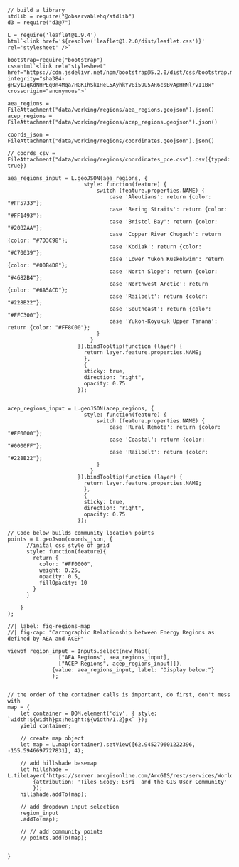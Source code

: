 
```ojs
// build a library
stdlib = require("@observablehq/stdlib")
d3 = require("d3@7")

L = require('leaflet@1.9.4')
html`<link href='${resolve('leaflet@1.2.0/dist/leaflet.css')}' rel='stylesheet' />`

bootstrap=require("bootstrap")
css=html`<link rel="stylesheet" href="https://cdn.jsdelivr.net/npm/bootstrap@5.2.0/dist/css/bootstrap.min.css" integrity="sha384-gH2yIJqKdNHPEq0n4Mqa/HGKIhSkIHeL5AyhkYV8i59U5AR6csBvApHHNl/vI1Bx" crossorigin="anonymous">`
```

```ojs
aea_regions = FileAttachment("data/working/regions/aea_regions.geojson").json()
acep_regions = FileAttachment("data/working/regions/acep_regions.geojson").json()

coords_json = FileAttachment("data/working/regions/coordinates.geojson").json()

// coords_csv = FileAttachment("data/working/regions/coordinates_pce.csv").csv({typed: true})

```

```ojs
aea_regions_input = L.geoJSON(aea_regions, {
                        style: function(feature) {
                            switch (feature.properties.NAME) {
                                case 'Aleutians': return {color: "#FF5733"};
                                case 'Bering Straits': return {color: "#FF1493"};
                                case 'Bristol Bay': return {color: "#20B2AA"};
                                case 'Copper River Chugach': return {color: "#7D3C98"};
                                case 'Kodiak': return {color: "#C70039"};
                                case 'Lower Yukon Kuskokwim': return {color: "#00B4D8"};
                                case 'North Slope': return {color: "#4682B4"};
                                case 'Northwest Arctic': return {color: "#6A5ACD"};
                                case 'Railbelt': return {color: "#228B22"};
                                case 'Southeast': return {color: "#FFC300"};
                                case 'Yukon-Koyukuk Upper Tanana': return {color: "#FF8C00"};
                            }
                          }
                      }).bindTooltip(function (layer) {
                        return layer.feature.properties.NAME;
                        },
                        {
                        sticky: true,
                        direction: "right",
                        opacity: 0.75
                      });


acep_regions_input = L.geoJSON(acep_regions, {
                        style: function(feature) {
                            switch (feature.properties.NAME) {
                                case 'Rural Remote': return {color: "#FF0000"};
                                case 'Coastal': return {color: "#0000FF"};
                                case 'Railbelt': return {color: "#228B22"};
                            }
                          }
                      }).bindTooltip(function (layer) {
                        return layer.feature.properties.NAME;
                        },
                        {
                        sticky: true,
                        direction: "right",
                        opacity: 0.75
                      });

// Code below builds community location points
points = L.geoJson(coords_json, {
      //inital css style of grid
      style: function(feature){
        return {
          color: "#FF0000",
          weight: 0.25,
          opacity: 0.5,
          fillOpacity: 10
        }
      }

    }
);
```

```ojs
//| label: fig-regions-map
//| fig-cap: "Cartographic Relationship between Energy Regions as defined by AEA and ACEP"

viewof region_input = Inputs.select(new Map([
                ["AEA Regions", aea_regions_input], 
                ["ACEP Regions", acep_regions_input]]), 
              {value: aea_regions_input, label: "Display below:"}
              );


```

```ojs
// the order of the container calls is important, do first, don't mess with
map = {
    let container = DOM.element('div', { style: `width:${width}px;height:${width/1.2}px` });
    yield container;

    // create map object
    let map = L.map(container).setView([62.945279601222396, -155.5946697727831], 4);

    // add hillshade basemap
    let hillshade = L.tileLayer('https://server.arcgisonline.com/ArcGIS/rest/services/World_Topo_Map/MapServer/tile/{z}/{y}/{x}', 
        {attribution: 'Tiles &copy; Esri  and the GIS User Community'
        });
    hillshade.addTo(map);

    // add dropdown input selection
    region_input
    .addTo(map);

    // // add community points
    // points.addTo(map);
    

}

```